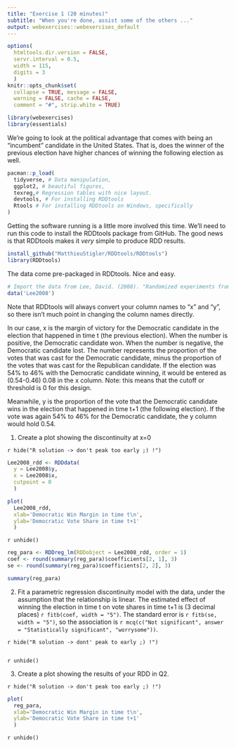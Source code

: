 ```yaml
---
title: "Exercise 1 (20 minutes)"
subtitle: "When you're done, assist some of the others ..."
output: webexercises::webexercises_default
---
```


```r
options(
  htmltools.dir.version = FALSE,
  servr.interval = 0.5,
  width = 115,
  digits = 3
  )
knitr::opts_chunk$set(
  collapse = TRUE, message = FALSE, 
  warning = FALSE, cache = FALSE,
  comment = "#", strip.white = TRUE)

library(webexercises)
library(essentials)
```

We're going to look at the political advantage that comes with being an "incumbent" candidate in the United States. That is, does the winner of the previous election have higher chances of winning the following election as well. 

```r
pacman::p_load(
  tidyverse, # Data manipulation,
  ggplot2, # beautiful figures,
  texreg,# Regression tables with nice layout.
  devtools, # For installing RDDtools
  Rtools # For installing RDDtools on Windows, specifically
)
```

Getting the software running is a little more involved this time. We'll need to run this code to install the RDDtools package from GitHub. The good news is that RDDtools makes it *very* simple to produce RDD results.

```r
install_github("MatthieuStigler/RDDtools/RDDtools")
library(RDDtools)
```

The data come pre-packaged in RDDtools. Nice and easy.

```r
# Import the data from Lee, David. (2008). "Randomized experiments from non-random selection in U.S. House elections." Journal of Econometrics.
data('Lee2008')
```

Note that RDDtools will always convert your column names to "x" and "y", so there isn't much point in changing the column names directly.

In our case, x is the margin of victory for the Democratic candidate in the election that happened in time t (the previous election). When the number is positive, the Democratic candidate won. When the number is negative, the Democratic candidate lost. The number represents the proportion of the votes that was cast for the Democratic candidate, minus the proportion of the votes that was cast for the Republican candidate. If the election was 54% to 46% with the Democratic candidate winning, it would be entered as (0.54-0.46) 0.08 in the x column. Note: this means that the cutoff or threshold is 0 for this design.

Meanwhile, y is the proportion of the vote that the Democratic candidate wins in the election that happened in time t+1 (the following election). If the vote was again 54% to 46% for the Democratic candidate, the y column would hold 0.54.

1. Create a plot showing the discontinuity at x=0

`r hide("R solution -> don't peak too early ;) !")`
```r
Lee2008_rdd <- RDDdata(
  y = Lee2008$y,
  x = Lee2008$x,
  cutpoint = 0
  )

plot(
  Lee2008_rdd,
  xlab='Democratic Win Margin in time t\n',
  ylab='Democratic Vote Share in time t+1'
  )
```
`r unhide()`

```r
reg_para <- RDDreg_lm(RDDobject = Lee2008_rdd, order = 1)
coef <- round(summary(reg_para)$coefficients[2, 1], 3)
se <- round(summary(reg_para)$coefficients[2, 2], 3)

summary(reg_para)
```

2. Fit a parametric regression discontinuity model with the data, under the assumption that the relationship is linear. The estimated effect of winning the election in time t on vote shares in time t+1 is (3 decimal places) `r fitb(coef, width = "5")`. The standard error is `r fitb(se, width = "5")`, so the association is `r mcq(c("Not significant", answer = "Statistically significant", "worrysome"))`.

`r hide("R solution -> dont' peak to early ;) !")`
```r

```
`r unhide()`

3. Create a plot showing the results of your RDD in Q2.

`r hide("R solution -> don't peak too early ;) !")`
```r
plot(
  reg_para,
  xlab='Democratic Win Margin in time t\n',
  ylab='Democratic Vote Share in time t+1'
  )
```
`r unhide()`

